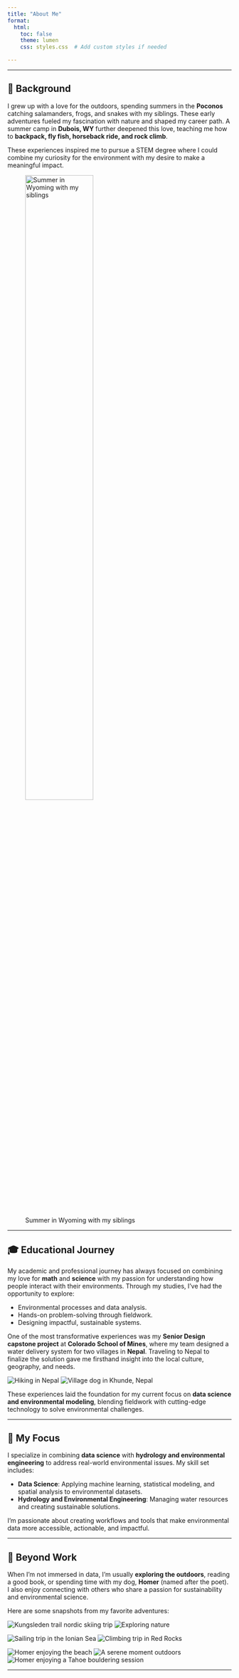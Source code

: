 ```yaml
---
title: "About Me"
format: 
  html:
    toc: false
    theme: lumen
    css: styles.css  # Add custom styles if needed

---
```

---

## 🌿 **Background**

I grew up with a love for the outdoors, spending summers in the **Poconos** catching salamanders, frogs, and snakes with my siblings. These early adventures fueled my fascination with nature and shaped my career path. A summer camp in **Dubois, WY** further deepened this love, teaching me how to **backpack, fly fish, horseback ride, and rock climb**. 

These experiences inspired me to pursue a STEM degree where I could combine my curiosity for the environment with my desire to make a meaningful impact. 

![Summer in Wyoming with my siblings](RenderedImage.jpeg){width=60% .center}

---

## 🎓 **Educational Journey**

My academic and professional journey has always focused on combining my love for **math** and **science** with my passion for understanding how people interact with their environments. Through my studies, I've had the opportunity to explore:

- Environmental processes and data analysis.
- Hands-on problem-solving through fieldwork.
- Designing impactful, sustainable systems.

One of the most transformative experiences was my **Senior Design capstone project** at **Colorado School of Mines**, where my team designed a water delivery system for two villages in **Nepal**. Traveling to Nepal to finalize the solution gave me firsthand insight into the local culture, geography, and needs.

::: {layout="[[50,50]]"}
![Hiking in Nepal](IMG_0899.jpeg)
![Village dog in Khunde, Nepal](Nepal2019_dog_KhundeKhumjungP1000258-2.jpg)
:::

These experiences laid the foundation for my current focus on **data science and environmental modeling**, blending fieldwork with cutting-edge technology to solve environmental challenges.

---

## 🔬 **My Focus**

I specialize in combining **data science** with **hydrology and environmental engineering** to address real-world environmental issues. My skill set includes:

- **Data Science**: Applying machine learning, statistical modeling, and spatial analysis to environmental datasets.
- **Hydrology and Environmental Engineering**: Managing water resources and creating sustainable solutions.

I’m passionate about creating workflows and tools that make environmental data more accessible, actionable, and impactful.

---

## 🌟 **Beyond Work**

When I’m not immersed in data, I’m usually **exploring the outdoors**, reading a good book, or spending time with my dog, **Homer** (named after the poet). I also enjoy connecting with others who share a passion for sustainability and environmental science.

Here are some snapshots from my favorite adventures:

::: {layout-nrow=2}
![Kungsleden trail nordic skiing trip](IMG_9247.jpeg)
![Exploring nature](IMG_0889.jpeg)

![Sailing trip in the Ionian Sea](IMG_4780.jpeg)
![Climbing trip in Red Rocks](IMG_2276.jpeg)

![Homer enjoying the beach](IMG_4906.jpeg)
![A serene moment outdoors](75430009.jpg)
![Homer enjoying a Tahoe bouldering session](IMG_6171.jpeg)

:::

---



